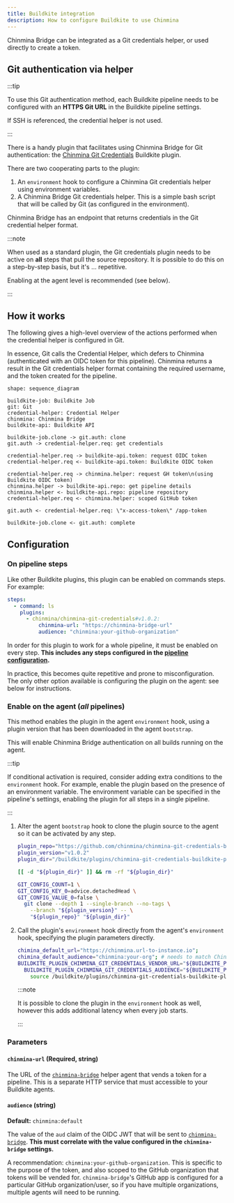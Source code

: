 ```yaml
---
title: Buildkite integration
description: How to configure Buildkite to use Chinmina
---
```



Chinmina Bridge can be integrated as a Git credentials helper, or used directly
to create a token.

## Git authentication via helper

:::tip

To use this Git authentication method, each Buildkite pipeline needs to be
configured with an **HTTPS Git URL** in the Buildkite pipeline settings.

If SSH is referenced, the credential helper is not used.

:::

There is a handy plugin that facilitates using Chinmina Bridge for Git
authentication: the [Chinmina Git Credentials][credentials-plugin] Buildkite
plugin.

There are two cooperating parts to the plugin:

1. An `environment` hook to configure a Chinmina Git credentials helper using
   environment variables.
2. A Chinmina Bridge Git credentials helper. This is a simple bash script that
   will be called by Git (as configured in the environment).

Chinmina Bridge has an endpoint that returns credentials in the Git credential
helper format.

:::note

When used as a standard plugin, the Git credentials plugin needs to be active on
**all** steps that pull the source repository. It is possible to do this on a
step-by-step basis, but it's ... repetitive.

Enabling at the agent level is recommended (see below).

:::

## How it works

The following gives a high-level overview of the actions performed when the
credential helper is configured in Git.

In essence, Git calls the Credential Helper, which defers to Chinmina
(authenticated with an OIDC token for this pipeline). Chinmina returns a result
in the Git credentials helper format containing the required username, and the
token created for the pipeline.

```d2 sketch=true title="sequence diagram showing Git authentication integration with Chinmina"
shape: sequence_diagram

buildkite-job: Buildkite Job
git: Git
credential-helper: Credential Helper
chinmina: Chinmina Bridge
buildkite-api: Buildkite API

buildkite-job.clone -> git.auth: clone
git.auth -> credential-helper.req: get credentials

credential-helper.req -> buildkite-api.token: request OIDC token
credential-helper.req <- buildkite-api.token: Buildkite OIDC token

credential-helper.req -> chinmina.helper: request GH token\n(using Buildkite OIDC token)
chinmina.helper -> buildkite-api.repo: get pipeline details
chinmina.helper <- buildkite-api.repo: pipeline repository
credential-helper.req <- chinmina.helper: scoped GitHub token

git.auth <- credential-helper.req: \"x-access-token\" /app-token

buildkite-job.clone <- git.auth: complete
```

## Configuration

### On pipeline steps

Like other Buildkite plugins, this plugin can be enabled on commands steps. For example:

```yml
steps:
  - command: ls
    plugins:
      - chinmina/chinmina-git-credentials#v1.0.2:
          chinmina-url: "https://chinmina-bridge-url"
          audience: "chinmina:your-github-organization"
```

In order for this plugin to work for a whole pipeline, it must be enabled on
every step. **This includes any steps configured in the [pipeline
configuration][pipeline-configuration].**

In practice, this becomes quite repetitive and prone to misconfiguration. The
only other option available is configuring the plugin on the agent: see below
for instructions.

### Enable on the agent (_all_ pipelines)

This method enables the plugin in the agent `environment` hook, using a plugin
version that has been downloaded in the agent `bootstrap`.

This will enable Chinmina Bridge authentication on all builds running on the
agent.

:::tip

If conditional activation is required, consider adding extra conditions to the
`environment` hook. For example, enable the plugin based on the presence of an
environment variable. The environment variable can be specified in the
pipeline's settings, enabling the plugin for all steps in a single pipeline.

:::

<Steps>

1.  Alter the agent `bootstrap` hook to clone the plugin source to the agent so
    it can be activated by any step.

    ```bash
    plugin_repo="https://github.com/chinmina/chinmina-git-credentials-buildkite-plugin.git"
    plugin_version="v1.0.2"
    plugin_dir="/buildkite/plugins/chinmina-git-credentials-buildkite-plugin"

    [[ -d "${plugin_dir}" ]] && rm -rf "${plugin_dir}"

    GIT_CONFIG_COUNT=1 \
    GIT_CONFIG_KEY_0=advice.detachedHead \
    GIT_CONFIG_VALUE_0=false \
      git clone --depth 1 --single-branch --no-tags \
        --branch "${plugin_version}" -- \
        "${plugin_repo}" "${plugin_dir}"
    ```

2.  Call the plugin's `environment` hook directly from the agent's `environment`
    hook, specifying the plugin parameters directly.

    ```bash title="Execute plugin environment hook directly"
    chimina_default_url="https://chinmina.url-to-instance.io";
    chimina_default_audience="chinmina:your-org"; # needs to match Chinmina Bridge configuration
    BUILDKITE_PLUGIN_CHINMINA_GIT_CREDENTIALS_VENDOR_URL="${BUILDKITE_PLUGIN_CHINMINA_GIT_CREDENTIALS_VENDOR_URL:-${chimina_default_url}}" \
      BUILDKITE_PLUGIN_CHINMINA_GIT_CREDENTIALS_AUDIENCE="${BUILDKITE_PLUGIN_CHINMINA_GIT_CREDENTIALS_AUDIENCE:-${chimina_default_audience}}" \
        source /buildkite/plugins/chinmina-git-credentials-buildkite-plugin/hooks/environment
    ```

    :::note

    It is possible to clone the plugin in the `environment` hook as well, however
    this adds additional latency when every job starts.

    :::

</Steps>

### Parameters

#### `chinmina-url` (Required, string)

The URL of the [`chinmina-bridge`][chinmina-bridge] helper agent that vends a
token for a pipeline. This is a separate HTTP service that must accessible to
your Buildkite agents.

#### `audience` (string)

**Default:** `chinmina:default`

The value of the `aud` claim of the OIDC JWT that will be sent to
[`chinmina-bridge`][chinmina-bridge]. **This must correlate with the value
configured in the `chinmina-bridge` settings.**

A recommendation: `chinmina:your-github-organization`. This is specific
to the purpose of the token, and also scoped to the GitHub organization that
tokens will be vended for. `chinmina-bridge`'s GitHub app is configured for a
particular GitHub organization/user, so if you have multiple organizations,
multiple agents will need to be running.

[chinmina-bridge]: ../introduction/
[pipeline-configuration]: https://buildkite.com/docs/pipelines/defining-steps
[credentials-plugin]: https://github.com/chinmina/chinmina-git-credentials-buildkite-plugin
